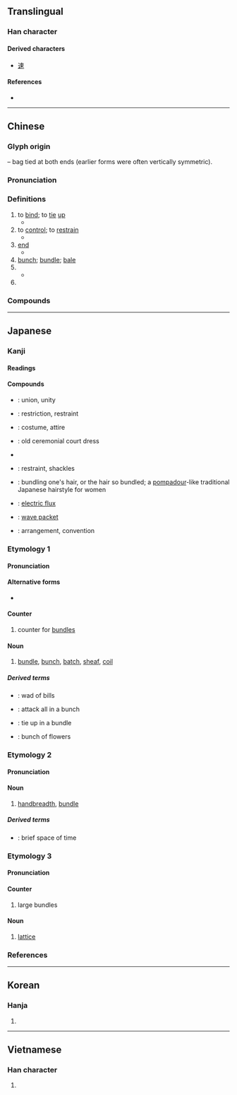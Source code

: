 {{character info/new}}
==Translingual==

===Han character===
{{Han char|rn=75|rad=木|as=03|sn=7|four=50906|canj=DL|ids=⿻木口}}

====Derived characters====
* [[速]]

====References====
* {{Han ref|kx=0512.120|dkj=14480|dj=0898.040|hdz=21158.030|uh=675F|ud=26463|bh=A7F4|bd=42996}}

----

==Chinese==
{{zh-forms}}

===Glyph origin===
{{Han etyl}}
{{liushu|i}} – bag tied at both ends (earlier forms were often vertically symmetric).

===Pronunciation===
{{zh-pron
|m=shù
|c=cuk1
|h=pfs=suk/sok
|mn=sok
|mn-t=sog4 
|mc=y
|oc=y
|ma=
|cat=v,n,cl,pn
}}

===Definitions===
{{zh-hanzi}}

# to [[bind]]; to [[tie]] [[up]]
#* {{zh-x|束縛|to [[bind]]; to [[tie]] [[up]]}}
# to [[control]]; to [[restrain]]
#* {{zh-x|拘束|[[restraint]]; [[inhibited]]; [[constraint]]}}
# [[end]]
#* {{zh-x|結束|[[end]]}}
# [[bunch]]; [[bundle]]; [[bale]]
# {{zh-classifier|objects in [[bunch]]es or [[bundle]]s, such as [[bouquet]]s of flowers}}
#* {{zh-x|一 束 玫瑰|a [[bouquet]] of [[roses]]}}
# {{surname|lang=zh}}

===Compounds===
{{zh-der|保護管束|局束|光束|拴束|整束|束髮|束修|束手旁觀|束帛|束裝盜金|束芻|束腰|束身自修|束素|束杖理民|拘束|束手束腳|束手就擒|案兵束甲|束裝|拘拘束束|束手無措|束縛|束身|束身就縛|束緊|束手待斃|無束無拘|束胸|束髮封帛|束身修行|無拘無束|束之高閣|束手無策|檢束|束錦|束手|束脩|束帶頂冠|束縕請火|束手就縛|束馬懸車|束髮金冠|束阨|束薪|束線|束甲|收束|能束|裝束|粒米束薪|管束|結束|鈐束|結束語|縛束|約束|要束|羈束|筋不束骨|維管束|大束}}

{{zh-cat|Beginning|Intermediate}}

----

==Japanese==

===Kanji===
{{ja-kanji|grade=4|rs=木03}}

====Readings====
{{ja-readings
|goon=そく
|kanon=しょく
|kun=たば-, たば-ねる, つか-, つか-ねる
}}

====Compounds====
* {{ja-r|結%束|けっ%そく}}: union, unity
* {{ja-r|拘%束|こう%そく}}: restriction, restraint
* {{ja-r|装%束|しょう%ぞく}}: costume, attire
* {{ja-r|束%帯|そく%たい}}: old ceremonial court dress
* {{ja-r|束に立つ|そく に たつ}}
* {{ja-r|束%縛|そく%ばく}}: restraint, shackles
* {{ja-r|束%髪|そく%はつ}}: bundling one's hair, or the hair so bundled; a [[pompadour]]-like traditional Japanese hairstyle for women
* {{ja-r|電%束|でん%そく}}: [[electric flux]]
* {{ja-r|波%束|は%そく}}: [[wave packet]]
* {{ja-r|約%束|やく%そく}}: arrangement, convention

===Etymology 1===
{{ja-kanjitab|たば|yomi=k}}

====Pronunciation====
{{ja-pron|yomi=k|たば|acc=1|acc_ref=DJR,NHK}}

====Alternative forms====
* {{ja-l|把}}

====Counter====
{{ja-pos|counter|たば}}

# counter for [[bundle]]s
#: {{ja-usex|それ は 一'''束''' 十 円 の 値段 でした|それ は ひと'''たば''' じゅう えん の ねだん でした|They cost 10 yen a '''bundle'''}}

====Noun====
{{ja-noun|たば}}

# [[bundle]], [[bunch]], [[batch]], [[sheaf]], [[coil]]
#: {{ja-usex|彼 は 古い 手%紙 を '''束''' に した|かれ は ふるい て%がみ を '''たば''' に した|He bound old letters into a '''bundle'''}}

=====Derived terms=====
* {{ja-r|札%束|さつ%たば}}: wad of bills
* {{ja-r|束になって掛かる|たば に なって かかる}}: attack all in a bunch
* {{ja-r|束ねる|たばねる}}: tie up in a bundle
* {{ja-r|花%束|はな%たば}}: bunch of flowers

===Etymology 2===
{{ja-kanjitab|つか|yomi=k}}

====Pronunciation====
{{ja-pron|yomi=k|つか|acc=2|dev=1|acc_ref=DJR,NHK}}

====Noun====
{{ja-noun|つか}}

# [[handbreadth]], [[bundle]]

=====Derived terms=====
* {{ja-r|束の間|つかのま}}: brief space of time

===Etymology 3===
{{ja-kanjitab|そく|yomi=o}}

====Pronunciation====
{{ja-pron|yomi=goon|そく|acc=1|acc_ref=DJR}}

====Counter====
{{ja-pos|そく|counter}}

# large bundles

====Noun====
{{ja-noun|そく}}

# {{lb|ja|mathematics|order theory|sort=そく}} [[lattice]]

===References===
<references/>

----

==Korean==

===Hanja===
{{ko-hanja|hangeul=속|eumhun=|rv=sok|mr=sok|y=sok}}

# {{defn|lang=ko|sort=木03}}

----

==Vietnamese==

===Han character===
{{vi-hantu|[[thút]], [[súc]], [[thót]], [[thúc]], [[thóc]]|rs=木03}}

# {{defn|lang=vi|sort=木03}}